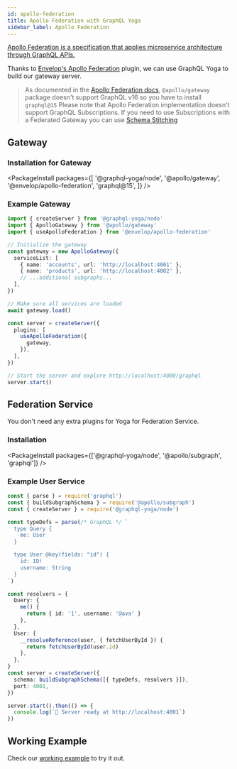 ```yaml
---
id: apollo-federation
title: Apollo Federation with GraphQL Yoga
sidebar_label: Apollo Federation
---
```


[Apollo Federation is a specification that applies microservice architecture through GraphQL APIs.](https://www.apollographql.com/docs/federation/)

Thanks to [Envelop's Apollo Federation](https://www.envelop.dev/plugins/use-apollo-federation) plugin, we can use GraphQL Yoga to build our gateway server.

> As documented in the [Apollo Federation docs](https://www.apollographql.com/docs/federation/gateway/#setup), `@apollo/gateway` package doesn't support GraphQL v16 so you have to install `graphql@15`
> Please note that Apollo Federation implementation doesn't support GraphQL Subscriptions. If you need to use Subscriptions with a Federated Gateway you can use [Schema Stitching](https://www.graphql-tools.com/docs/schema-stitching/stitch-federation)

## Gateway

### Installation for Gateway

<PackageInstall
  packages={[
    '@graphql-yoga/node',
    '@apollo/gateway',
    '@envelop/apollo-federation',
    'graphql@15',
  ]}
/>

### Example Gateway

```ts
import { createServer } from '@graphql-yoga/node'
import { ApolloGateway } from '@apollo/gateway'
import { useApolloFederation } from '@envelop/apollo-federation'

// Initialize the gateway
const gateway = new ApolloGateway({
  serviceList: [
    { name: 'accounts', url: 'http://localhost:4001' },
    { name: 'products', url: 'http://localhost:4002' },
    // ...additional subgraphs...
  ],
})

// Make sure all services are loaded
await gateway.load()

const server = createServer({
  plugins: [
    useApolloFederation({
      gateway,
    }),
  ],
})

// Start the server and explore http://localhost:4000/graphql
server.start()
```

## Federation Service

You don't need any extra plugins for Yoga for Federation Service.

### Installation

<PackageInstall
  packages={['@graphql-yoga/node', '@apollo/subgraph', 'graphql']}
/>

### Example User Service

```ts
const { parse } = require('graphql')
const { buildSubgraphSchema } = require('@apollo/subgraph')
const { createServer } = require('@graphql-yoga/node')

const typeDefs = parse(/* GraphQL */ `
  type Query {
    me: User
  }

  type User @key(fields: "id") {
    id: ID!
    username: String
  }
`)

const resolvers = {
  Query: {
    me() {
      return { id: '1', username: '@ava' }
    },
  },
  User: {
    __resolveReference(user, { fetchUserById }) {
      return fetchUserById(user.id)
    },
  },
}
const server = createServer({
  schema: buildSubgraphSchema([{ typeDefs, resolvers }]),
  port: 4001,
})

server.start().then(() => {
  console.log(`🚀 Server ready at http://localhost:4001`)
})
```

## Working Example

Check our [working example](https://github.com/dotansimha/graphql-yoga/tree/master/examples/apollo-federation) to try it out.
